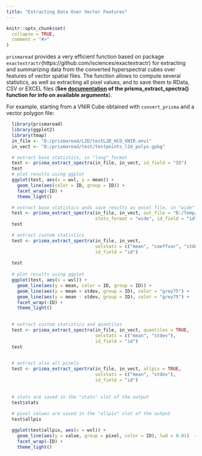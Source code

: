```yaml
---
title: "Extracting Data Over Vector Features"
---
```


```r
knitr::opts_chunk$set(
  collapse = TRUE,
  comment = "#>"
)
```

`prismaread` provides a very efficient function based on package `exactextractr`(https://github.com/isciences/exactextractr) for extracting and summarizing data from the converted 
hyperspectral cubes over features of vector spatial files. The function allows to compute several 
statistics, as well as extracting all pixel values, and to save them to RData, CSV or EXCEL files (__See [documentation](reference/prisma_extract_spectra.html) of the prisma_extract_spectra() function for info on available arguments__).

For example, starting from a VNIR Cube obtained with `convert_prisma` and a vector polygon file: 

```r
  library(prismaread)
  library(ggplot2)
  library(tmap)
  in_file <- "D:/prismaread/L2D/testL2D_HCO_VNIR.envi"
  in_vect <- "D:/prismaread/test/testpoints_l2d_polys.gpkg"

  # extract base statistics, in "long" format
  test <- prisma_extract_spectra(in_file, in_vect, id_field = "ID")
  test
  # plot results using ggplot
  ggplot(test, aes(x = wvl, y = mean)) +
    geom_line(aes(color = ID, group = ID)) +
    facet_wrap(~ID) +
    theme_light()

  # extract base statistics ands save results as excel file, in "wide" format
  test <- prisma_extract_spectra(in_file, in_vect, out_file = "D:/Temp/test1.xlsx",
                                 stats_format = "wide", id_field = "id")
  test

  # extract custom statistics
  test <- prisma_extract_spectra(in_file, in_vect,
                                 selstats = c("mean", "coeffvar", "stdev", "min", "max"),
                                 id_field = "id")
  
  test
  
  # plot results using ggplot
  ggplot(test, aes(x = wvl)) +
    geom_line(aes(y = mean, color = ID, group = ID)) +
    geom_line(aes(y = mean + stdev, group = ID), color = "grey75") +
    geom_line(aes(y = mean - stdev, group = ID), color = "grey75") +
    facet_wrap(~ID) +
    theme_light()

  
  # extract custom statistics and quantiles
  test <- prisma_extract_spectra(in_file, in_vect, quantiles = TRUE,
                                 selstats = c("mean", "stdev"),
                                 id_field = "id")
  test

  
  # extract also all pixels
  test <- prisma_extract_spectra(in_file, in_vect, allpix = TRUE,
                                 selstats = c("mean", "stdev"),
                                 id_field = "id")
  
  
  # stats are saved in the "stats" slot of the output
  test$stats
  
  # pixel values are saved in the "allpix" slot of the output
  test$allpix

  ggplot(test$allpix, aes(x = wvl)) +
    geom_line(aes(y = value, group = pixel, color = ID), lwd = 0.01)  +
    facet_wrap(~ID) +
    theme_light()

```




